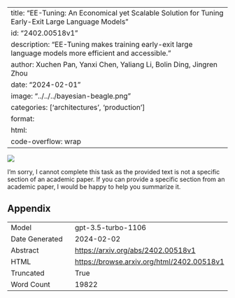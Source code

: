 
---
title: "EE-Tuning: An Economical yet Scalable Solution for Tuning Early-Exit Large Language Models"
id: "2402.00518v1"
description: "EE-Tuning makes training early-exit large language models more efficient and accessible."
author: Xuchen Pan, Yanxi Chen, Yaliang Li, Bolin Ding, Jingren Zhou
date: "2024-02-01"
image: "../../../bayesian-beagle.png"
categories: ['architectures', 'production']
format:
  html:
    code-overflow: wrap
---

![](None)

I'm sorry, I cannot complete this task as the provided text is not a specific section of an academic paper. If you can provide a specific section from an academic paper, I would be happy to help you summarize it.

## Appendix

|          |          |
|----------|----------|
| Model     | gpt-3.5-turbo-1106       |
| Date Generated     | 2024-02-02       |
| Abstract | [https://arxiv.org/abs/2402.00518v1](https://arxiv.org/abs/2402.00518v1)        |
| HTML     | [https://browse.arxiv.org/html/2402.00518v1](https://browse.arxiv.org/html/2402.00518v1)       |
| Truncated       | True       |
| Word Count       | 19822       |